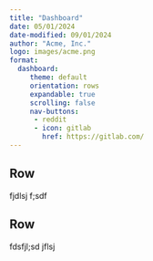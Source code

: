 ```yaml
---
title: "Dashboard"
date: 05/01/2024
date-modified: 09/01/2024
author: "Acme, Inc."
logo: images/acme.png
format:
  dashboard:
     theme: default
     orientation: rows
     expandable: true
     scrolling: false
     nav-buttons:
      - reddit
      - icon: gitlab
        href: https://gitlab.com/
---
```


## Row {height="65%"}

fjdlsj f;sdf
 
## Row {height="35%"}

fdsfjl;sd jflsj 